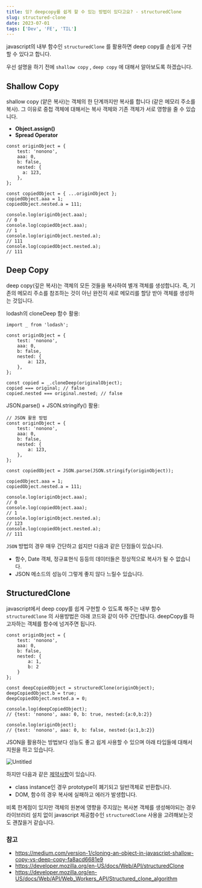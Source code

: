 ```yaml
---
title: 잉? deepcopy를 쉽게 할 수 있는 방법이 있다고요? - structuredClone
slug: structured-clone
date: 2023-07-01
tags: ['Dev', 'FE', 'TIL']
---
```


javascript의 내부 함수인 `structuredClone` 를 활용하면 deep copy를 손쉽게 구현 할 수 있다고 합니다.

우선 설명을 하기 전에 `shallow copy` , `deep copy` 에 대해서 알아보도록 하겠습니다.

## Shallow Copy

shallow copy (얕은 복사)는 객체의 한 단계까지만 복사를 합니다 (같은 메모리 주소를 복사). 그 이유로 중첩 객체에 대해서는 복사 객체와 기존 객체가 서로 영향을 줄 수 있습니다.

- **Object.assign()**
- **Spread Operator**

```
const originObject = {
    test: 'nonono',
    aaa: 0,
    b: false,
    nested: {
      a: 123,
    },
};

const copiedObject = { ...originObject };
copiedObject.aaa = 1;
copiedObject.nested.a = 111;

console.log(originObject.aaa);
// 0
console.log(copiedObject.aaa);
// 1
console.log(originObject.nested.a);
// 111
console.log(copiedObject.nested.a);
// 111
```

## Deep Copy

deep copy(깊은 복사)는 객체의 모든 것들을 복사하여 별개 객체를 생성합니다. 즉, 기존의 메모리 주소를 참조하는 것이 아닌 완전히 새로 메모리를 할당 받아 객체를 생성하는 것입니다.

lodash의 cloneDeep 함수 활용:

```
import _ from 'lodash';

const originObject = {
    test: 'nonono',
    aaa: 0,
    b: false,
    nested: {
        a: 123,
    },
};

const copied = _.cloneDeep(originalObject);
copied === original; // false
copied.nested === original.nested; // false
```

JSON.parse() + JSON.stringify() 활용:

```
// JSON 활용 방법
const originObject = {
    test: 'nonono',
    aaa: 0,
    b: false,
    nested: {
        a: 123,
    },
};

const copiedObject = JSON.parse(JSON.stringify(originObject));

copiedObject.aaa = 1;
copiedObject.nested.a = 111;

console.log(originObject.aaa);
// 0
console.log(copiedObject.aaa);
// 1
console.log(originObject.nested.a);
// 123
console.log(copiedObject.nested.a);
// 111
```

`JSON` 방법의 경우 매우 간단하고 쉽지만 다음과 같은 단점들이 있습니다.

- 함수, Date 객체, 정규표현식 등등의 데이터들은 정상적으로 복사가 될 수 없습니다.
- JSON 메소드의 성능이 그렇게 좋지 않다 느릴수 있습니다.

## StructuredClone

javascript에서 deep copy를 쉽게 구현할 수 있도록 해주는 내부 함수 `structuredClone` 의 사용방법은 아래 코드와 같이 아주 간단합니다. deepCopy를 하고자하는 객체를 함수에 넘겨주면 됩니다.

```
const originObject = {
    test: 'nonono',
    aaa: 0,
    b: false,
    nested: {
        a: 1,
        b: 2
    }
};

const deepCopiedObject = structuredClone(originObject);
deepCopiedObject.b = true;
deepCopiedObject.nested.a = 0;

console.log(deepCopiedObject);
// {test: 'nonono', aaa: 0, b: true, nested:{a:0,b:2}}

console.log(originObject);
// {test: 'nonono', aaa: 0, b: false, nested:{a:1,b:2}}
```

JSON을 활용하는 방법보다 성능도 좋고 쉽게 사용할 수 있으며 아래 타입들에 대해서 지원을 하고 있습니다.

![Untitled](https://github.com/leye195/blog/assets/30601503/0fdcbca6-62fa-40fa-bdfc-c7415dc15f1b)

하지만 다음과 같은 [제약사항](https://developer.mozilla.org/en-US/docs/Web/API/Web_Workers_API/Structured_clone_algorithm#things_that_dont_work_with_structured_clone)이 있습니다.

- class instance인 경우 prototype이 폐기되고 일반객체로 반환합니다.
- DOM, 함수의 경우 복사에 실패하고 에러가 발생합니다.

비록 한계점이 있지만 객체의 원본에 영향을 주지않는 복사본 객체를 생성해야되는 경우 라이브러리 설치 없이 javascript 제공함수인 `structuredClone` 사용을 고려해보는것도 괜찮을거 같습니다.

### 참고

- https://medium.com/version-1/cloning-an-object-in-javascript-shallow-copy-vs-deep-copy-fa8acd6681e9
- https://developer.mozilla.org/en-US/docs/Web/API/structuredClone
- https://developer.mozilla.org/en-US/docs/Web/API/Web_Workers_API/Structured_clone_algorithm
